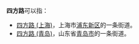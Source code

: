 '''四方路'''可以指：
* [[四方路_(上海)|四方路 (上海)]]，上海市[[浦东新区|浦东新区]]的一条街道。
* [[四方路_(青岛)|四方路 (青岛)]]，山东省[[青岛市|青岛市]]的一条街道。
{{disambig|Cat=街道名消歧义}}